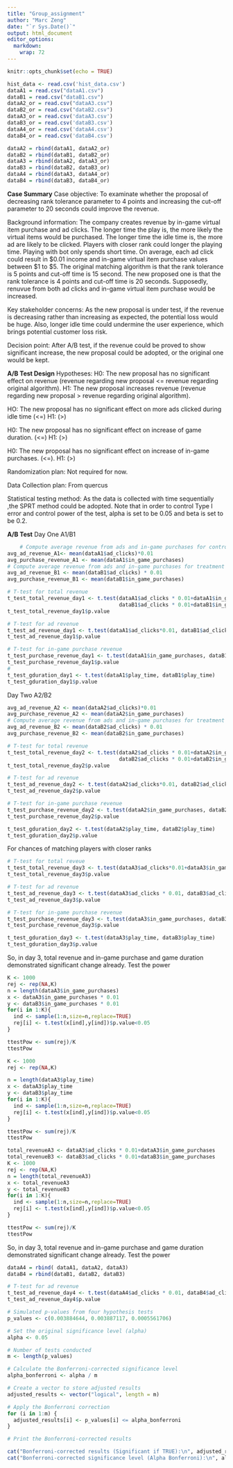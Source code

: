 ```yaml
---
title: "Group_assignment"
author: "Marc Zeng"
date: "`r Sys.Date()`"
output: html_document
editor_options: 
  markdown: 
    wrap: 72
---
```


```r
knitr::opts_chunk$set(echo = TRUE)
```

```r
hist_data <- read.csv('hist_data.csv')
dataA1 = read.csv("dataA1.csv")
dataB1 = read.csv("dataB1.csv")
dataA2_or = read.csv("dataA3.csv")
dataB2_or = read.csv("dataB2.csv")
dataA3_or = read.csv('dataA3.csv')
dataB3_or = read.csv('dataB3.csv')
dataA4_or = read.csv('dataA4.csv')
dataB4_or = read.csv('dataB4.csv')

dataA2 = rbind(dataA1, dataA2_or)
dataB2 = rbind(dataB1, dataB2_or)
dataA3 = rbind(dataA2, dataA3_or)
dataB3 = rbind(dataB2, dataB3_or)
dataA4 = rbind(dataA3, dataA4_or)
dataB4 = rbind(dataB3, dataB4_or)

```

**Case Summary** Case objective: To examinate whether the proposal of
decreasing rank tolerance parameter to 4 points and increasing the
cut-off parameter to 20 seconds could improve the revenue.

Background information: The company creates revenue by in-game virtual
item purchase and ad clicks. The longer time the play is, the more
likely the virtual items would be purchased. The longer time the idle
time is, the more ad are likely to be clicked. Players with closer rank
could longer the playing time. Playing with bot only spends short time.
On average, each ad click could result in \$0.01 income and in-game
virtual item purchase values between \$1 to \$5. The original matching
algorithm is that the rank tolerance is 5 points and cut-off time is 15
second. The new proposed one is that the rank tolerance is 4 points and
cut-off time is 20 seconds. Supposedly, renuvue from both ad clicks and
in-game virtual item purchase would be increased.

Key stakeholder concerns: As the new proposal is under test, if the
revenue is decreasing rather than increasing as expected, the potential
loss would be huge. Also, longer idle time could undermine the user
experience, which brings potential customer loss risk.

Decision point: After A/B test, if the revenue could be proved to show
significant increase, the new proposal could be adopted, or the original
one would be kept.

**A/B Test Design** Hypotheses: H0: The new proposal has no significant
effect on revenue (revenue regarding new proposal \<= revenue regarding
original algorithm). H1: The new proposal increases revenue (revenue
regarding new proposal \> revenue regarding original algorithm).

HO: The new proposal has no significant effect on more ads clicked
during idle time (\<=) H1: (\>)

H0: The new proposal has no significant effect on increase of game
duration. (\<=) H1: (\>)

H0: The new proposal has no significant effect on increase of in-game
purchases. (\<=). H1: (\>)

Randomization plan: Not required for now.

Data Collection plan: From quercus

Statistical testing method: As the data is collected with time
sequentially ,the SPRT method could be adopted. Note that in order to
control Type I error and control power of the test, alpha is set to be
0.05 and beta is set to be 0.2.

**A/B Test** Day One A1/B1
```r
    # Compute average revenue from ads and in-game purchases for control group
avg_ad_revenue_A1<- mean(dataA1$ad_clicks)*0.01
avg_purchase_revenue_A1 <- mean(dataA1$in_game_purchases)
# Compute average revenue from ads and in-game purchases for treatment group
avg_ad_revenue_B1 <- mean(dataB1$ad_clicks) * 0.01
avg_purchase_revenue_B1 <- mean(dataB1$in_game_purchases)

# T-test for total revenue
t_test_total_revenue_day1 <- t.test(dataA1$ad_clicks * 0.01+dataA1$in_game_purchases,
                                    dataB1$ad_clicks * 0.01+dataB1$in_game_purchases)
t_test_total_revenue_day1$p.value

# T-test for ad revenue
t_test_ad_revenue_day1 <- t.test(dataA1$ad_clicks*0.01, dataB1$ad_clicks*0.01)
t_test_ad_revenue_day1$p.value

# T-test for in-game purchase revenue
t_test_purchase_revenue_day1 <- t.test(dataA1$in_game_purchases, dataB1$in_game_purchases)
t_test_purchase_revenue_day1$p.value
#
t_test_gduration_day1 <- t.test(dataA1$play_time, dataB1$play_time)
t_test_gduration_day1$p.value


```



Day Two A2/B2

```r
avg_ad_revenue_A2 <- mean(dataA2$ad_clicks)*0.01
avg_purchase_revenue_A2 <- mean(dataA2$in_game_purchases)
# Compute average revenue from ads and in-game purchases for treatment group
avg_ad_revenue_B2 <- mean(dataB2$ad_clicks) * 0.01
avg_purchase_revenue_B2 <- mean(dataB2$in_game_purchases)

# T-test for total revenue
t_test_total_revenue_day2 <- t.test(dataA2$ad_clicks * 0.01+dataA2$in_game_purchases,
                                    dataB2$ad_clicks * 0.01+dataB2$in_game_purchases)
t_test_total_revenue_day2$p.value

# T-test for ad revenue
t_test_ad_revenue_day2 <- t.test(dataA2$ad_clicks*0.01, dataB2$ad_clicks*0.01)
t_test_ad_revenue_day2$p.value

# T-test for in-game purchase revenue
t_test_purchase_revenue_day2 <- t.test(dataA2$in_game_purchases, dataB2$in_game_purchases)
t_test_purchase_revenue_day2$p.value

t_test_gduration_day2 <- t.test(dataA2$play_time, dataB2$play_time)
t_test_gduration_day2$p.value
```



For chances of matching players with closer ranks

```r
# T-test for total reveue
t_test_total_revenue_day3 <- t.test(dataA3$ad_clicks*0.01+dataA3$in_game_purchases,dataB3$ad_clicks * 0.01+dataB3$in_game_purchases)
t_test_total_revenue_day3$p.value

# T-test for ad revenue
t_test_ad_revenue_day3 <- t.test(dataA3$ad_clicks * 0.01, dataB3$ad_clicks * 0.01)
t_test_ad_revenue_day3$p.value

# T-test for in-game purchase revenue
t_test_purchase_revenue_day3 <- t.test(dataA3$in_game_purchases, dataB3$in_game_purchases)
t_test_purchase_revenue_day3$p.value

t_test_gduration_day3 <- t.test(dataA3$play_time, dataB3$play_time)
t_test_gduration_day3$p.value


```

So, in day 3, total revenue and in-game purchase and game duration demonstrated
significant change already.
Test the power


```r
K <- 1000
rej <- rep(NA,K)
n = length(dataA3$in_game_purchases)
x <- dataA3$in_game_purchases * 0.01
y <- dataB3$in_game_purchases * 0.01
for(i in 1:K){
  ind <- sample(1:n,size=n,replace=TRUE)
  rej[i] <- t.test(x[ind],y[ind])$p.value<0.05
}

ttestPow <- sum(rej)/K
ttestPow
```

```r
K <- 1000
rej <- rep(NA,K)

n = length(dataA3$play_time)
x <- dataA3$play_time
y <- dataB3$play_time
for(i in 1:K){
  ind <- sample(1:n,size=n,replace=TRUE)
  rej[i] <- t.test(x[ind],y[ind])$p.value<0.05
}

ttestPow <- sum(rej)/K
ttestPow
```

```r
total_revenueA3 <- dataA3$ad_clicks * 0.01+dataA3$in_game_purchases
total_revenueB3 <- dataB3$ad_clicks * 0.01+dataB3$in_game_purchases
K <- 1000
rej <- rep(NA,K)
n = length(total_revenueA3)
x <- total_revenueA3 
y <- total_revenueB3
for(i in 1:K){
  ind <- sample(1:n,size=n,replace=TRUE)
  rej[i] <- t.test(x[ind],y[ind])$p.value<0.05
}

ttestPow <- sum(rej)/K
ttestPow
```



So, in day 3, total revenue and in-game purchase and game duration demonstrated
significant change already.
Test the power


```r
dataA4 = rbind( dataA1, dataA2, dataA3)
dataB4 = rbind(dataB1, dataB2, dataB3)

# T-test for ad revenue
t_test_ad_revenue_day4 <- t.test(dataA4$ad_clicks * 0.01, dataB4$ad_clicks * 0.01)
t_test_ad_revenue_day4$p.value


```


```r
# Simulated p-values from four hypothesis tests
p_values <- c(0.003884644, 0.003887117, 0.0005561706)

# Set the original significance level (alpha)
alpha <- 0.05

# Number of tests conducted
m <- length(p_values)

# Calculate the Bonferroni-corrected significance level
alpha_bonferroni <- alpha / m

# Create a vector to store adjusted results
adjusted_results <- vector("logical", length = m)

# Apply the Bonferroni correction
for (i in 1:m) {
  adjusted_results[i] <- p_values[i] <= alpha_bonferroni
}

# Print the Bonferroni-corrected results

cat("Bonferroni-corrected results (Significant if TRUE):\n", adjusted_results, "\n\n")
cat("Bonferroni-corrected significance level (Alpha Bonferroni):\n", alpha_bonferroni, "\n")

```








